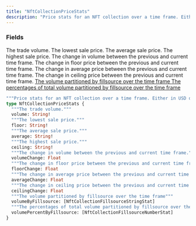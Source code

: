 ```yaml
---
title: "NftCollectionPriceStats"
description: "Price stats for an NFT collection over a time frame. Either in USD or the network&#39;s base token."
---
```


### Fields

<ResponseField name="volume" type="String!" required>
  The trade volume.
</ResponseField>

<ResponseField name="floor" type="String!" required>
  The lowest sale price.
</ResponseField>

<ResponseField name="average" type="String!" required>
  The average sale price.
</ResponseField>

<ResponseField name="ceiling" type="String!" required>
  The highest sale price.
</ResponseField>

<ResponseField name="volumeChange" type="Float">
  The change in volume between the previous and current time frame.
</ResponseField>

<ResponseField name="floorChange" type="Float">
  The change in floor price between the previous and current time frame.
</ResponseField>

<ResponseField name="averageChange" type="Float">
  The change in average price between the previous and current time frame.
</ResponseField>

<ResponseField name="ceilingChange" type="Float">
  The change in ceiling price between the previous and current time frame.
</ResponseField>

<a href="/api-reference/types/nftcollectionfillsourcestringstat">
  <ResponseField name="volumeByFillsource" type="[NftCollectionFillsourceStringStat]">
    The volume partitioned by fillsource over the time frame
  </ResponseField>
</a>

<a href="/api-reference/types/nftcollectionfillsourcenumberstat">
  <ResponseField name="volumePercentByFillsource" type="[NftCollectionFillsourceNumberStat]">
    The percentages of total volume partitioned by fillsource over the time frame
  </ResponseField>
</a>


```graphql NftCollectionPriceStats
"""Price stats for an NFT collection over a time frame. Either in USD or the network's base token."""
type NftCollectionPriceStats {
  """The trade volume."""
  volume: String!
  """The lowest sale price."""
  floor: String!
  """The average sale price."""
  average: String!
  """The highest sale price."""
  ceiling: String!
  """The change in volume between the previous and current time frame."""
  volumeChange: Float
  """The change in floor price between the previous and current time frame."""
  floorChange: Float
  """The change in average price between the previous and current time frame."""
  averageChange: Float
  """The change in ceiling price between the previous and current time frame."""
  ceilingChange: Float
  """The volume partitioned by fillsource over the time frame"""
  volumeByFillsource: [NftCollectionFillsourceStringStat]
  """The percentages of total volume partitioned by fillsource over the time frame"""
  volumePercentByFillsource: [NftCollectionFillsourceNumberStat]
}
```
